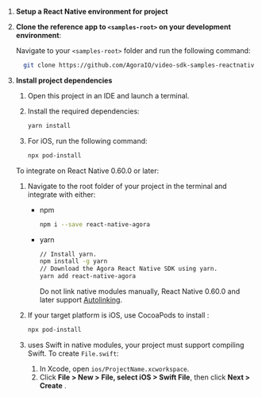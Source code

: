 <PlatformWrapper platform="react-native">

1. **Setup a React Native environment for <Vpd k="NAME"/> project**

1. **Clone the <Vpd  k="SDK" /> reference app to `<samples-root>` on your development environment**:

    Navigate to your `<samples-root>` folder and run the following command:
      <ProductWrapper notAllowed="signaling">
      ```bash
        git clone https://github.com/AgoraIO/video-sdk-samples-reactnative.git
      ```
      </ProductWrapper>
      <ProductWrapper product="signaling">

      </ProductWrapper>


1. **Install project dependencies**

   1. Open this project in an IDE and launch a terminal.

   1. Install the required dependencies:

      ```bash
      yarn install
      ```

   1. For iOS, run the following command:

       ```bash
       npx pod-install
       ```

    To integrate  <Vg k="VSDK" /> on React Native 0.60.0 or later:
    1. Navigate to the root folder of your project in the terminal and integrate with either:
        - npm

            ```bash
            npm i --save react-native-agora
            ```

        - yarn

            ```bash
            // Install yarn.
            npm install -g yarn
            // Download the Agora React Native SDK using yarn.
            yarn add react-native-agora
            ```

            Do not link native modules manually, React Native 0.60.0 and later support [Autolinking](https://github.com/react-native-community/cli/blob/main/docs/autolinking.md).

    1. If your target platform is iOS, use CocoaPods to install <Vpd k="NAME"/>:

        ```bash
        npx pod-install
        ```

    1. <Vg k="VSDK" /> uses Swift in native modules, your project must support compiling Swift. To create `File.swift`:

        1. In Xcode, open `ios/ProjectName.xcworkspace`.
        1. Click **File > New > File, select iOS > Swift File**, then click **Next > Create** .

</PlatformWrapper>

